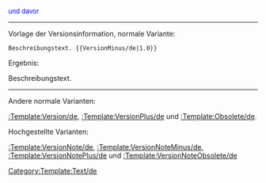 <span style="font-size:small;color:blue;">{{{1}}} und davor</span><noinclude>

----

Vorlage der Versionsinformation, normale Variante:

 <nowiki>Beschreibungstext. {{VersionMinus/de|1.0}}</nowiki>

Ergebnis:

Beschreibungstext. {{VersionMinus/de|1.0}}

----

Andere normale Varianten:

[[:Template:Version/de]], [[:Template:VersionPlus/de]] und [[:Template:Obsolete/de]].

Hochgestellte Varianten:

[[:Template:VersionNote/de]], [[:Template:VersionNoteMinus/de]], [[:Template:VersionNotePlus/de]] und [[:Template:VersionNoteObsolete/de]]

[[Category:Template:Text/de]]
</noinclude>